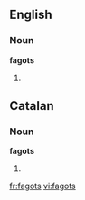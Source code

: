 ==English==

===Noun===
'''fagots'''

# {{plural of|[[fagot]]}}

==Catalan==

===Noun===
'''fagots''' {{m|p}}

# {{plural of|[[fagot#Catalan|fagot]]|lang=Catalan}}

[[fr:fagots]]
[[vi:fagots]]